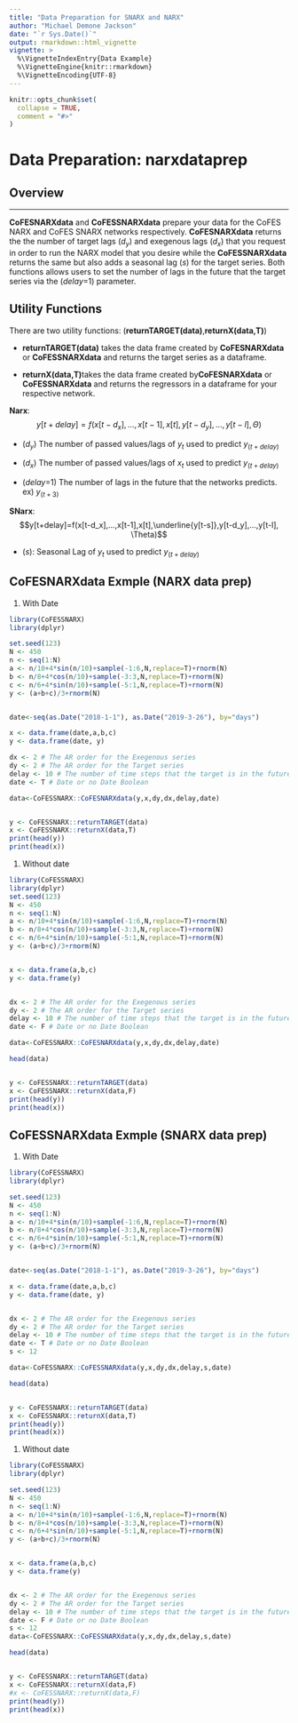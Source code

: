 ```yaml
---
title: "Data Preparation for SNARX and NARX"
author: "Michael Demone Jackson"
date: "`r Sys.Date()`"
output: rmarkdown::html_vignette
vignette: >
  %\VignetteIndexEntry{Data Example}
  %\VignetteEngine{knitr::rmarkdown}
  %\VignetteEncoding{UTF-8}
---
```


```r
knitr::opts_chunk$set(
  collapse = TRUE,
  comment = "#>"
)
```


# Data Preparation:  narxdataprep

## Overview
________________________________________________________________________________

**CoFESNARXdata** and **CoFESSNARXdata** prepare your data for the CoFES NARX 
and CoFES SNARX networks respectively.  **CoFESNARXdata** returns the the number
of target lags ($d_y$) and exegenous lags  ($d_x$) that you request in order to
run the NARX model that you desire while the **CoFESSNARXdata** returns the same
but also adds a seasonal lag (*s*) for the target series.  Both functions allows
users to set the number of lags in the future that the target series via the 
(*delay*=1) parameter. 


## Utility Functions
There are two utility functions: (**returnTARGET(data)**,**returnX(data,T)**)

- **returnTARGET(data)** takes the data frame created by 
**CoFESNARXdata** or **CoFESSNARXdata** and returns the target series as a dataframe.

- **returnX(data,T)**takes the data frame created by**CoFESNARXdata** or 
**CoFESSNARXdata** and returns the regressors in a dataframe for your respective network.  

**Narx**: $$y[t+delay]=f(x[t-d_x],...,x[t-1],x[t], y[t-d_y],...,y[t-l], \Theta)$$

- ($d_y$) The number of passed values/lags of $y_t$ used to predict $y_{(t+delay)}$

- ($d_x$) The number of passed values/lags of $x_t$ used to predict $y_{(t+delay)}$

- (*delay*=1) The number of lags in the future that the networks predicts.  ex) $y_{(t+3)}$

**SNarx**:  
$$y[t+delay]=f(x[t-d_x],...,x[t-1],x[t],\underline{y[t-s]},y[t-d_y],...,y[t-l], \Theta)$$

- (*s*):  Seasonal Lag of $y_t$ used to predict $y_{(t+delay)}$

## CoFESNARXdata Exmple (NARX data prep)

1)  With Date

```r

library(CoFESSNARX)
library(dplyr)

set.seed(123)
N <- 450 
n <- seq(1:N)
a <- n/10+4*sin(n/10)+sample(-1:6,N,replace=T)+rnorm(N)
b <- n/8+4*cos(n/10)+sample(-3:3,N,replace=T)+rnorm(N) 
c <- n/6+4*sin(n/10)+sample(-5:1,N,replace=T)+rnorm(N)
y <- (a+b+c)/3+rnorm(N)


date<-seq(as.Date("2018-1-1"), as.Date("2019-3-26"), by="days")

x <- data.frame(date,a,b,c)  
y <- data.frame(date, y)

dx <- 2 # The AR order for the Exegenous series 
dy <- 2 # The AR order for the Target series 
delay <- 10 # The number of time steps that the target is in the future
date <- T # Date or no Date Boolean

data<-CoFESSNARX::CoFESNARXdata(y,x,dy,dx,delay,date)


y <- CoFESSNARX::returnTARGET(data)
x <- CoFESSNARX::returnX(data,T)
print(head(y))
print(head(x))
```


1)  Without date

```r

library(CoFESSNARX)
library(dplyr)
set.seed(123)
N <- 450 
n <- seq(1:N)
a <- n/10+4*sin(n/10)+sample(-1:6,N,replace=T)+rnorm(N)
b <- n/8+4*cos(n/10)+sample(-3:3,N,replace=T)+rnorm(N) 
c <- n/6+4*sin(n/10)+sample(-5:1,N,replace=T)+rnorm(N)
y <- (a+b+c)/3+rnorm(N)


x <- data.frame(a,b,c)
y <- data.frame(y)


dx <- 2 # The AR order for the Exegenous series 
dy <- 2 # The AR order for the Target series 
delay <- 10 # The number of time steps that the target is in the future
date <- F # Date or no Date Boolean

data<-CoFESSNARX::CoFESNARXdata(y,x,dy,dx,delay,date)

head(data)


y <- CoFESSNARX::returnTARGET(data)
x <- CoFESSNARX::returnX(data,F)
print(head(y))
print(head(x))
```


## CoFESSNARXdata Exmple  (SNARX data prep)

1)  With Date

```r

library(CoFESSNARX)
library(dplyr)

set.seed(123)
N <- 450 
n <- seq(1:N)
a <- n/10+4*sin(n/10)+sample(-1:6,N,replace=T)+rnorm(N)
b <- n/8+4*cos(n/10)+sample(-3:3,N,replace=T)+rnorm(N) 
c <- n/6+4*sin(n/10)+sample(-5:1,N,replace=T)+rnorm(N)
y <- (a+b+c)/3+rnorm(N)


date<-seq(as.Date("2018-1-1"), as.Date("2019-3-26"), by="days")

x <- data.frame(date,a,b,c)
y <- data.frame(date, y)


dx <- 2 # The AR order for the Exegenous series 
dy <- 2 # The AR order for the Target series 
delay <- 10 # The number of time steps that the target is in the future
date <- T # Date or no Date Boolean
s <- 12

data<-CoFESSNARX::CoFESSNARXdata(y,x,dy,dx,delay,s,date)

head(data)


y <- CoFESSNARX::returnTARGET(data)
x <- CoFESSNARX::returnX(data,T)
print(head(y))
print(head(x))
```


1)  Without date

```r

library(CoFESSNARX)
library(dplyr)

set.seed(123)
N <- 450 
n <- seq(1:N)
a <- n/10+4*sin(n/10)+sample(-1:6,N,replace=T)+rnorm(N)
b <- n/8+4*cos(n/10)+sample(-3:3,N,replace=T)+rnorm(N) 
c <- n/6+4*sin(n/10)+sample(-5:1,N,replace=T)+rnorm(N)
y <- (a+b+c)/3+rnorm(N)


x <- data.frame(a,b,c)
y <- data.frame(y)


dx <- 2 # The AR order for the Exegenous series 
dy <- 2 # The AR order for the Target series 
delay <- 10 # The number of time steps that the target is in the future
date <- F # Date or no Date Boolean
s <- 12
data<-CoFESSNARX::CoFESSNARXdata(y,x,dy,dx,delay,s,date)

head(data)


y <- CoFESSNARX::returnTARGET(data)
x <- CoFESSNARX::returnX(data,F)
#x <- CoFESSNARX::returnX(data,F)
print(head(y))
print(head(x))
```
